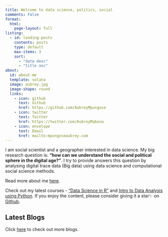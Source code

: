 ```yaml
---
title: Welcome to data science, politics, social
comments: False
format:
  html:
    page-layout: full
listing:
  - id: landing-posts
    contents: posts
    type: default
    max-items: 3
    sort: 
      - "date desc"
      - "title asc"
about:
  id: about-me
  template: solana
  image: aubrey.jpg
  image-shape: round
  links:
    - icon: github
      text: Github
      href: https://github.com/AubreyMpungose
    - icon: twitter
      text: Twitter
      href: https://twitter.com/AubreyMabona
    - icon: envelope
      text: Email
      href: mailto:mpungoseaubrey.com
---
```


:::{#about-me}
I am social scientist and a geographer interested in data science. My big research question is: **"how can we understand the social and political sphere in  the digital age?"**. I try to provide answers this question by analysing digital trace data (Big data) using data science and computational social science methods.

Read more about me [here](about.qmd).


:::
Check out my latest courses - ["Data Science in R"](https://aubreympungose.github.io/data-science-course/) and [Intro to Data Analysis using Python](https://aubreympungose.github.io/python-course/). If you enjoy the content, please consider giving it a star✨ on [Github](hhttps://github.com/aubreympungose/data-science-course).

:::::{.grid}
::::{.g-col-12 .g-col-md-12}
## Latest Blogs
Click [here](blog.qmd) to check out more blogs.

:::{#landing-posts}
:::
::::
:::::